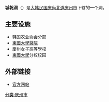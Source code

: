 {{Infobox Korean settlement
| title         = 仙桃洞
| context       = 
| logo          = 
| logowidth     = 
| img           = 
| imgwidth      = 
| imgcaption    = 
| hangul        = 성건동 
| hanja         = 城乾洞
| rr            = Seonggeon-dong
| mr            = Sŏnggŏn-dong
| area_km2      = 6.4
| areanote      = 
| elevation_m   = 
| elevationnote = 
| pop           = 18378
| popnote       =
| popyear       = 2008
| popden_km2    = 
| popdennote    = 
| gov           = [[庆州市|庆州市]]
| mayor         = 
| capital       = 
| divs          =
| region        = [[庆州市|庆州市]]
| dialect       = [[庆尚道方言|庆尚道方言]]
| map           = Gyeongju map-Seonggeon-dong-01.png
| mapwidth      = 
| mapcaption    = 
| text          = 
}}
{{Unreferenced|time=2013-12-28T02:47:07+00:00}} 
'''城乾洞'''（{{kor|諺=성건동|漢=城乾洞|羅=Seonggeon dong|f=y}}）是[[大韩民国|大韩民国]][[庆尚北道|庆尚北道]][[庆州市|庆州市]]下辖的一个洞。
==主要设施==
*[[韩国农业协会|韩国农业协会]]分部
*[[東國大學醫院|東國大學醫院]]
*[[慶州女子高等學校|慶州女子高等學校]]
*[[東國大學|東國大學]]分校校园
==外部链接==
*[http://www.gyeongju.go.kr/village/open_content/seonggeon/main.jsp 官方网站]{{dead link|date=2017年12月 |bot=InternetArchiveBot |fix-attempted=yes }}
{{庆州市行政区划}}
{{韩国小作品}}
[[分类:庆州市|分类:庆州市]]